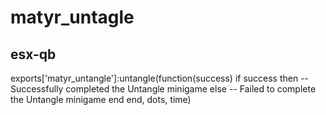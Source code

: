 
# matyr_untagle

## esx-qb

exports['matyr_untangle']:untangle(function(success)
if success then
-- Successfully completed the Untangle minigame
else
-- Failed to complete the Untangle minigame
end
end, dots, time)
